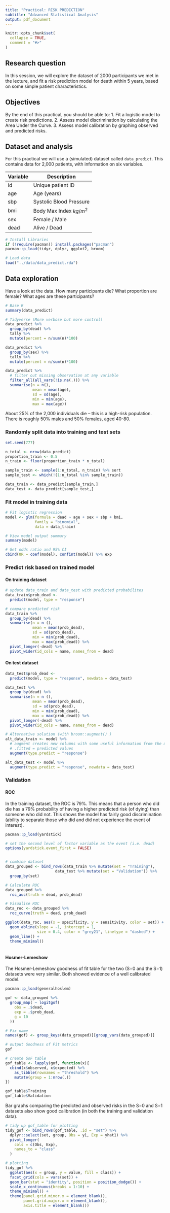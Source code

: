 ```yaml
---
title: "Practical: RISK PREDICTION"
subtitle: "Advanced Statistical Analysis"
output: pdf_document
---
```


```r
knitr::opts_chunk$set(
  collapse = TRUE,
  comment = "#>"
)

```
## Research question
In this session, we will explore the dataset of 2000 participants we met in the lecture, and fit
a risk prediction model for death within 5 years, based on some simple patient
characteristics.

## Objectives
By the end of this practical, you should be able to:
1. Fit a logistic model to create risk predictions.
2. Assess model discrimination by calculating the Area Under the Curve.
3. Assess model calibration by graphing observed and predicted risks.

## Dataset and analysis
For this practical we will use a (simulated) dataset called `data_predict`. This contains
data for 2,000 patients, with information on six variables.

| Variable | Description             |
|----------|-------------------------|
| id       | Unique patient ID       |
| age      | Age (years)             |
| sbp      | Systolic Blood Pressure |
| bmi      | Body Max Index $kg/m^2$ |
| sex      | Female / Male           |
| dead     | Alive / Dead            |


```r
# Install Libraries
if (!require(pacman)) install.packages("pacman")
pacman::p_load(tidyr, dplyr, ggplot2, broom)

# Load data
load("../data/data_predict.rda")
```

## Data exploration
Have a look at the data. How many participants die? What proportion are female?
What ages are these participants?

```r
# Base R
summary(data_predict)

# Tidyverse (More verbose but more control)
data_predict %>% 
  group_by(dead) %>% 
  tally %>% 
  mutate(percent = n/sum(n)*100)

data_predict %>% 
  group_by(sex) %>% 
  tally %>% 
  mutate(percent = n/sum(n)*100)

data_predict %>% 
  # filter out missing observation at any variable
  filter_all(all_vars(!is.na(.))) %>% 
  summarise(n = n(),
            mean = mean(age),
            sd = sd(age),
            min = min(age),
            max = max(age))
```
About 25% of the 2,000 individuals die – this is a high-risk population. There is roughly 50% males and 50% females, aged 40-80.

### Randomly split data into training and test sets
```r
set.seed(777)

n_total <- nrow(data_predict)
proportion_train <- 0.5
n_train <- floor(proportion_train * n_total)

sample_train <- sample(1:n_total, n_train) %>% sort
sample_test <- which(!(1:n_total %in% sample_train))

data_train <- data_predict[sample_train,]
data_test <- data_predict[sample_test,]
```

### Fit model in training data
```r
# Fit logistic regression
model <- glm(formula = dead ~ age + sex + sbp + bmi,
             family = "binomial",
             data = data_train)

# View model output summary
summary(model)

# Get odds ratio and 95% CI
cbind(OR = coef(model), confint(model)) %>% exp


```

### Predict risk based on trained model
#### On training dataset
```r
# update data_train and data_test with predicted probabilites
data_train$prob_dead <- 
  predict(model, type = "response")

# compare predicted risk 
data_train %>% 
  group_by(dead) %>% 
  summarise(n = n (),
            mean = mean(prob_dead),
            sd = sd(prob_dead),
            min = min(prob_dead),
            max = max(prob_dead)) %>% 
  pivot_longer(-dead) %>% 
  pivot_wider(id_cols = name, names_from = dead)

```

#### On test dataset
```r
data_test$prob_dead <-
  predict(model, type = "response", newdata = data_test)

data_test %>% 
  group_by(dead) %>% 
  summarise(n = n (),
            mean = mean(prob_dead),
            sd = sd(prob_dead),
            min = min(prob_dead),
            max = max(prob_dead)) %>% 
  pivot_longer(-dead) %>% 
  pivot_wider(id_cols = name, names_from = dead)
```

```r
# Alternative solution (with broom::augment() )
alt_data_train <- model %>%
  # augment creates new columns with some useful information from the model
  # .fitted = predicted values
  augment(type.predict = "response")

alt_data_test <- model %>%
  augment(type.predict = "response", newdata = data_test)

```
### Validation

#### ROC
In the training dataset, the ROC is 79%.
This means that a person who did die has a 79% probability of having a higher predicted risk (of dying) than someone who did not.
This shows the model has fairly good discrimination (ability to separate those who did and did not experience the event of interest).

```r
pacman::p_load(yardstick)

# set the second level of factor variable as the event (i.e. dead)
options(yardstick.event_first = FALSE)


# combine dataset
data_grouped <- bind_rows(data_train %>% mutate(set = "Training"),
                      data_test %>% mutate(set = "Validation")) %>% 
  group_by(set)

# Calculate ROC
data_grouped %>% 
  roc_auc(truth = dead, prob_dead)

# Visualise ROC
data_roc <- data_grouped %>% 
  roc_curve(truth = dead, prob_dead)

ggplot(data_roc, aes(x = specificity, y = sensitivity, color = set)) +
  geom_abline(slope = -1, intercept = 1,
              size = 0.4, color = "grey21", linetype = "dashed") +
  geom_line() +
  theme_minimal() 
  
```

#### Hosmer-Lemeshow
The Hosmer-Lemeshow goodness of fit table for the two (S=0 and the S=1) datasets
were very similar. Both showed evidence of a well calibrated model.

```r
pacman::p_load(generalhoslem)

gof <- data_grouped %>% 
  group_map( ~ logitgof(
    obs = .$dead,
    exp = .$prob_dead,
    g = 10
  ))

# Fix name
names(gof) <- group_keys(data_grouped)[[group_vars(data_grouped)]]

# output Goodness of Fit metrics
gof

# create GoF table
gof_table <- lapply(gof, function(x){
  cbind(x$observed, x$expected) %>%
    as_tibble(rownames = "threshold") %>% 
    mutate(group = 1:nrow(.))
})

gof_table$Training
gof_table$Validation
```

Bar graphs comparing the predicted and observed risks in the S=0 and S=1 datasets
also show good calibration (in both the training and validation data).
```r
# tidy up gof_table for plotting
tidy_gof <- bind_rows(gof_table, .id = "set") %>%
  dplyr::select(set, group, Obs = y1, Exp = yhat1) %>% 
  pivot_longer(
    cols = c(Obs, Exp),
    names_to = "class"
  )

# plotting
tidy_gof %>% 
  ggplot(aes(x = group, y = value, fill = class)) +
  facet_grid(cols = vars(set)) +
  geom_bar(stat = "identity", position = position_dodge()) +
  scale_x_continuous(breaks = 1:10) +
  theme_minimal() +
  theme(panel.grid.minor.x = element_blank(),
        panel.grid.major.x = element_blank(),
        axis.title = element_blank())

```
